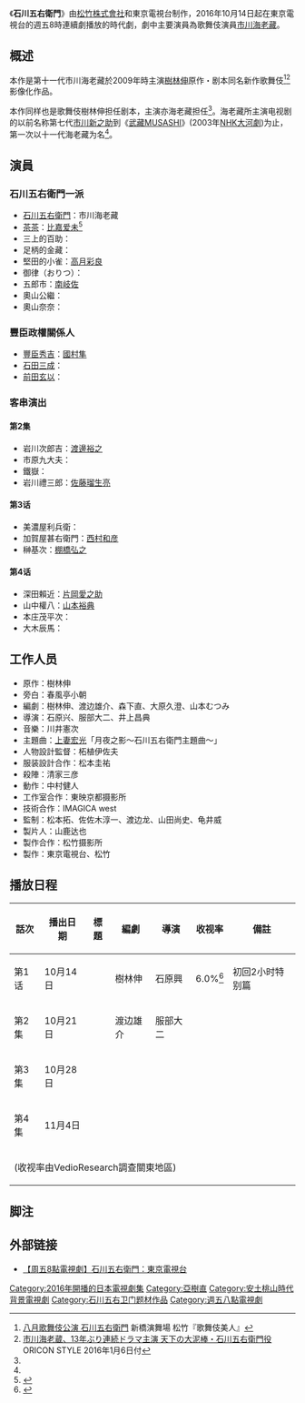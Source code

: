{{電視節目資訊框
| 名稱       = 石川五右衛門
| 原名       = {{lang|ja|石川五右衛門}}
| 圖片       = 
| 圖說       = 
| 類型       = 劇情 
| 製作總指揮       = 山鹿達也
| 旁白       = 春風亭小朝
| 導演       = 石原興<br />服部大二<br />井上昌典
| 編劇       = 樹林伸<br />渡邊雄介<br />森下直<br />大原久澄<br />山本睦
| 發展       = 
| 演出       = [[市川海老藏_(11代目)|市川海老藏]]
| 主題曲     = [[上妻宏光|上妻宏光]]「月夜之影～石川五右衛門主題曲～（{{lang|ja|月夜の影～石川五右衛門のテーマ～}}）」 
| 國家       = {{JPN}}
| 地區       = 
| 語言       = [[日語|日語]]
| 季數       = 
| 集數       = 8
| 製片人     = 山鹿達也<br />松本拓<br />佐佐木淳一<br />渡邊龍<br />山田尚史<br />龜井威
| 外景       ={{JPN}} 
| 每集長     = 54分鐘
| 頻道       = [[東京電視台|東京電視台]]
| 音訊制式   = [[立體聲|立體聲]]
| 開始       = 2016年10月14日
| 結束       = 12月2日
| 首播國家   = {{JPN}}
| 頻道1      = 
| 開始1      = 
| 結束1      =
| 首播國家1   =  
| 相關劇集   = 
| 臺灣名稱     =
| 中國大陸名稱 = 
| 港澳名稱     = 
| 馬新名稱     = 
| 官方網站   = http://www.tv-tokyo.co.jp/ishikawa_goemon/
| imdb_id    =5780018
| tv_com_id  = 
| 原創       = 
| 標語       = 樹林伸

}}
《'''石川五右衛門'''》由[[松竹|松竹株式會社]]和東京電視台制作，2016年10月14日起在東京電視台的週五8時連續劇播放的時代劇，劇中主要演員為歌舞伎演員[[市川海老藏_(11代目)|市川海老藏]]。

== 概述 ==
本作是第十一代市川海老藏於2009年時主演[[樹林伸|樹林伸]]原作・剧本同名新作歌舞伎<ref>[http://www.kabuki-bito.jp/theaters/shinbashi/play/123 八月歌舞伎公演 石川五右衛門] {{Wayback|url=http://www.kabuki-bito.jp/theaters/shinbashi/play/123 |date=20161219183346 }} 新橋演舞場 松竹『歌舞伎美人』</ref><ref name="Ebizo">[http://www.oricon.co.jp/news/2064888/full/ 市川海老蔵、13年ぶり連続ドラマ主演 天下の大泥棒・石川五右衛門役] {{Wayback|url=http://www.oricon.co.jp/news/2064888/full/ |date=20170622112548 }} ORICON STYLE 2016年1月6日付</ref>影像化作品。

本作同样也是歌舞伎樹林伸担任剧本，主演亦海老藏担任<ref name="Ebizo"/>。海老藏所主演电视剧的以前名称第七代[[市川新之助|市川新之助]]到《[[武藏MUSASHI|武藏MUSASHI]]》(2003年[[NHK大河劇|NHK大河劇]])为止，第一次以十一代海老藏为名<ref name="Ebizo"/>。 

== 演員 ==
=== 石川五右衛門一派 ===
* [[石川五右衛門|石川五右衛門]]：市川海老藏
* [[茶茶|茶茶]]：[[比嘉爱未|比嘉爱未]]<ref>{{Cite news|url=http://eiga.com/news/20160605/1/|title=海老蔵主演「石川五右衛門」、ヒロインは比嘉愛未！大泥棒と恋に落ちる茶々役|date=2016-06-06|newspaper=映画.com|accessdate=2016-06-06|archive-date=2016-06-06|archive-url=https://web.archive.org/web/20160606184503/http://eiga.com/news/20160605/1/|dead-url=no}}</ref>
* 三上的百助：{{link-ja|山田純大|山田純大}}
* 足柄的金藏：{{link-ja|前野朋哉|前野朋哉}}
* 堅田的小雀：[[高月彩良|高月彩良]]
* 御律（おりつ）：{{link-ja|田中美里|田中美里}}
* 五郎市：[[南岐佐|南岐佐]]
* 奧山公繼：{{link-ja|益岡徹|益岡徹}}
* 奧山奈奈：{{link-ja|AnJu|AnJu}}

=== 豐臣政權關係人 ===
* [[豐臣秀吉|豐臣秀吉]]：[[國村隼|國村隼]]
* [[石田三成|石田三成]]：{{link-ja|丸山智己|丸山智己}}
* [[前田玄以|前田玄以]]：{{link-ja|榎木孝明|榎木孝明}}

=== 客串演出 ===
==== 第2集 ====
* 岩川次郎吉：[[渡邊裕之|渡邊裕之]]
* 市原九大夫：{{link-ja|金山一彥|金山一彦}}
* 鐵嶽：{{link-ja|脇知弘|脇知弘}}
* 岩川禮三郎：[[佐藤瑠生亮|佐藤瑠生亮]]

==== 第3话 ====
* 美濃屋利兵衛：{{link-ja|山田明郷|山田明郷}}
* 加賀屋甚右衛門：[[西村和彦|西村和彦]]
* 榊基次：[[棚橋弘之|棚橋弘之]]

==== 第4话 ====
* 深田賴近：[[片岡愛之助_(第六代)|片岡愛之助]]
* 山中權八：[[山本裕典|山本裕典]]
* 本庄茂平次：{{link-ja|池内万作|池内万作}}
* 大木辰馬：{{link-ja|本田博太郎|本田博太郎}}

== 工作人员 ==
* 原作：樹林伸
* 旁白：春風亭小朝
* 編劇：樹林伸、渡边雄介、森下直、大原久澄、山本むつみ
* 導演：石原兴、服部大二、井上昌典
* 音樂：川井憲次
* 主題曲：[[上妻宏光|上妻宏光]]「月夜之影～石川五右衛門主題曲～」
* 人物設計監督：柘植伊佐夫
* 服装設計合作：松本圭祐
* 殺陣：清家三彦
* 動作：中村健人
* 工作室合作：東映京都摄影所
* 技術合作：IMAGICA west
* 監制：松本拓、佐佐木淳一、渡边龙、山田尚史、龟井威
* 製片人：山鹿达也
* 製作合作：松竹摄影所
* 製作：東京電視台、松竹

== 播放日程 ==
{| class="wikitable" style="text-align:center"
!話次
!播出日期
!標題
!編劇
!導演
!收视率
!備註
|-
|第1话
|10月14日
|
|樹林伸
|石原興
|6.0%<ref>{{Cite news|url=http://www.hochi.co.jp/entertainment/20161017-OHT1T50071.html|title=海老蔵、主演ドラマ初回視聴率６・０％スタートに「よかった、よかった」…テレビ東京系「石川五右衛門」|date=2016-10-17|newspaper=スポーツ報知|accessdate=2016-10-17|deadurl=yes|archiveurl=https://web.archive.org/web/20161018171914/http://www.hochi.co.jp/entertainment/20161017-OHT1T50071.html|archivedate=2016-10-18}}</ref>
|初回2小时特别篇
|-
|第2集
|10月21日
|
|渡边雄介
|服部大二
|
|
|-
|第3集
|10月28日
|
|
|
|
|
|-
|第4集
|11月4日
|
|
|
|
|
|-
! colspan="7" |(收视率由VedioResearch調查關東地區)
|}

== 脚注 ==
{{Reflist}}

== 外部链接 ==
* [http://www.tv-tokyo.co.jp/ishikawa_goemon/ 【周五8點電視劇】石川五右衛門：東京電視台 ] {{Wayback|url=http://www.tv-tokyo.co.jp/ishikawa_goemon/ |date=20161031062409 }}
{{週五八點電視劇}}
{{2016年日本時代電視劇}}
{{DEFAULTSORT:Ishikawa Goemon}}
[[Category:2016年開播的日本電視劇集|Category:2016年開播的日本電視劇集]]
[[Category:亞樹直|Category:亞樹直]]
[[Category:安土桃山時代背景電視劇|Category:安土桃山時代背景電視劇]]
[[Category:石川五右卫门题材作品|Category:石川五右卫门题材作品]]
[[Category:週五八點電視劇|Category:週五八點電視劇]]